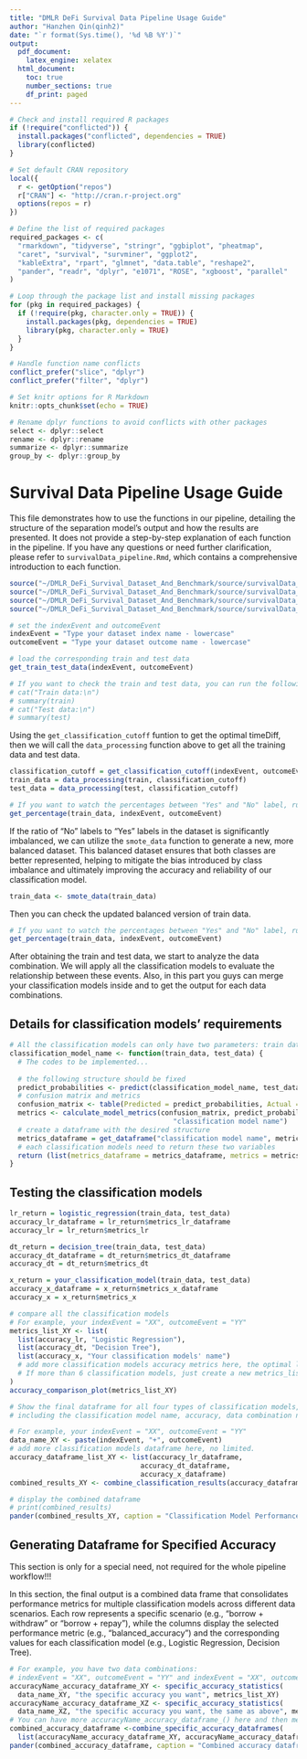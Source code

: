 ```yaml
---
title: "DMLR DeFi Survival Data Pipeline Usage Guide"
author: "Hanzhen Qin(qinh2)"
date: "`r format(Sys.time(), '%d %B %Y')`"
output:
  pdf_document: 
    latex_engine: xelatex
  html_document:
    toc: true
    number_sections: true
    df_print: paged
---
```


```r
# Check and install required R packages
if (!require("conflicted")) {
  install.packages("conflicted", dependencies = TRUE)
  library(conflicted)
}

# Set default CRAN repository
local({
  r <- getOption("repos")
  r["CRAN"] <- "http://cran.r-project.org"
  options(repos = r)
})

# Define the list of required packages
required_packages <- c(
  "rmarkdown", "tidyverse", "stringr", "ggbiplot", "pheatmap", 
  "caret", "survival", "survminer", "ggplot2", 
  "kableExtra", "rpart", "glmnet", "data.table", "reshape2", 
  "pander", "readr", "dplyr", "e1071", "ROSE", "xgboost", "parallel"
)

# Loop through the package list and install missing packages
for (pkg in required_packages) {
  if (!require(pkg, character.only = TRUE)) {
    install.packages(pkg, dependencies = TRUE)
    library(pkg, character.only = TRUE)
  }
}

# Handle function name conflicts
conflict_prefer("slice", "dplyr")
conflict_prefer("filter", "dplyr")

# Set knitr options for R Markdown
knitr::opts_chunk$set(echo = TRUE)

# Rename dplyr functions to avoid conflicts with other packages
select <- dplyr::select
rename <- dplyr::rename
summarize <- dplyr::summarize
group_by <- dplyr::group_by
```

# Survival Data Pipeline Usage Guide

This file demonstrates how to use the functions in our pipeline, detailing the structure of the separation model's output and how the results are presented. It does not provide a step-by-step explanation of each function in the pipeline. If you have any questions or need further clarification, please refer to `survivalData_pipeline.Rmd`, which contains a comprehensive introduction to each function.

```r
source("~/DMLR_DeFi_Survival_Dataset_And_Benchmark/source/survivalData_pipeline/data_preprocessing.R")
source("~/DMLR_DeFi_Survival_Dataset_And_Benchmark/source/survivalData_pipeline/model_evaluation_visual.R")
source("~/DMLR_DeFi_Survival_Dataset_And_Benchmark/source/survivalData_pipeline/classification_models.R")
source("~/DMLR_DeFi_Survival_Dataset_And_Benchmark/source/survivalData_pipeline/get_classification_cutoff.R")

# set the indexEvent and outcomeEvent
indexEvent = "Type your dataset index name - lowercase"
outcomeEvent = "Type your dataset outcome name - lowercase"

# load the corresponding train and test data
get_train_test_data(indexEvent, outcomeEvent)

# If you want to check the train and test data, you can run the following codes.
# cat("Train data:\n")
# summary(train)
# cat("Test data:\n")
# summary(test)
```

Using the `get_classification_cutoff` funtion to get the optimal timeDiff, then we will call the `data_processing` function above to get all the training data and test data.

```r
classification_cutoff = get_classification_cutoff(indexEvent, outcomeEvent)
train_data = data_processing(train, classification_cutoff)
test_data = data_processing(test, classification_cutoff)
```

```r
# If you want to watch the percentages between "Yes" and "No" label, run this code.
get_percentage(train_data, indexEvent, outcomeEvent)
```

If the ratio of "No" labels to "Yes" labels in the dataset is significantly imbalanced, we can utilize the `smote_data` function to generate a new, more balanced dataset. This balanced dataset ensures that both classes are better represented, helping to mitigate the bias introduced by class imbalance and ultimately improving the accuracy and reliability of our classification model.

```r
train_data <- smote_data(train_data)
```

Then you can check the updated balanced version of train data.

```r
# If you want to watch the percentages between "Yes" and "No" label, run this code.
get_percentage(train_data, indexEvent, outcomeEvent)
```

After obtaining the train and test data, we start to analyze the data combination. We will apply all the classification models to evaluate the relationship between these events. Also, in this part you guys can merge your classification models inside and to get the output for each data combinations.

## Details for classification models' requirements

```r
# All the classification models can only have two parameters: train data and test data.
classification_model_name <- function(train_data, test_data) {
  # The codes to be implemented...
  
  # the following structure should be fixed
  predict_probabilities <- predict(classification_model_name, test_data, ...)
  # confusion matrix and metrics
  confusion_matrix <- table(Predicted = predict_probabilities, Actual = test_data$event)
  metrics <- calculate_model_metrics(confusion_matrix, predict_probabilities, 
                                        "classification model name")
  # create a dataframe with the desired structure
  metrics_dataframe = get_dataframe("classification model name", metrics)
  # each classification models need to return these two variables
  return (list(metrics_dataframe = metrics_dataframe, metrics = metrics))
}
```

## Testing the classification models

```r
lr_return = logistic_regression(train_data, test_data)
accuracy_lr_dataframe = lr_return$metrics_lr_dataframe
accuracy_lr = lr_return$metrics_lr
```

```r
dt_return = decision_tree(train_data, test_data)
accuracy_dt_dataframe = dt_return$metrics_dt_dataframe
accuracy_dt = dt_return$metrics_dt
```

```r
x_return = your_classification_model(train_data, test_data)
accuracy_x_dataframe = x_return$metrics_x_dataframe
accuracy_x = x_return$metrics_x
```

```r
# compare all the classification models
# For example, your indexEvent = "XX", outcomeEvent = "YY"
metrics_list_XY <- list(
  list(accuracy_lr, "Logistic Regression"), 
  list(accuracy_dt, "Decision Tree"), 
  list(accuracy_x, "Your classification models' name")
  # add more classification models accuracy metrics here, the optimal length of the list is 6.
  # If more than 6 classification models, just create a new metrics_list.
)
accuracy_comparison_plot(metrics_list_XY)
```

```r
# Show the final dataframe for all four types of classification models,
# including the classification model name, accuracy, data combination name.

# For example, your indexEvent = "XX", outcomeEvent = "YY"
data_name_XY <- paste(indexEvent, "+", outcomeEvent)
# add more classification models dataframe here, no limited.
accuracy_dataframe_list_XY <- list(accuracy_lr_dataframe, 
                                accuracy_dt_dataframe, 
                                accuracy_x_dataframe)
combined_results_XY <- combine_classification_results(accuracy_dataframe_list_XY, data_name_XY)

# display the combined dataframe
# print(combined_results)
pander(combined_results_XY, caption = "Classification Model Performance")
```

## Generating Dataframe for Specified Accuracy

This section is only for a special need, not required for the whole pipeline workflow!!!

In this section, the final output is a combined data frame that consolidates performance metrics for multiple classification models across different data scenarios. Each row represents a specific scenario (e.g., "borrow + withdraw" or "borrow + repay"), while the columns display the selected performance metric (e.g., "balanced_accuracy") and the corresponding values for each classification model (e.g., Logistic Regression, Decision Tree). 

```r
# For example, you have two data combinations:
# indexEvent = "XX", outcomeEvent = "YY" and indexEvent = "XX", outcomeEvent = "ZZ"
accuracyName_accuracy_dataframe_XY <- specific_accuracy_statistics(
  data_name_XY, "the specific accuracy you want", metrics_list_XY)
accuracyName_accuracy_dataframe_XZ <- specific_accuracy_statistics(
  data_name_XZ, "the specific accuracy you want, the same as above", metrics_list_XZ)
# You can have more accuracyName_accuracy_dataframe_() here and then merge to the following list
combined_accuracy_dataframe <-combine_specific_accuracy_dataframes(
  list(accuracyName_accuracy_dataframe_XY, accuracyName_accuracy_dataframe_XZ, ...))
pander(combined_accuracy_dataframe, caption = "Combined accuracy dataframe")
```